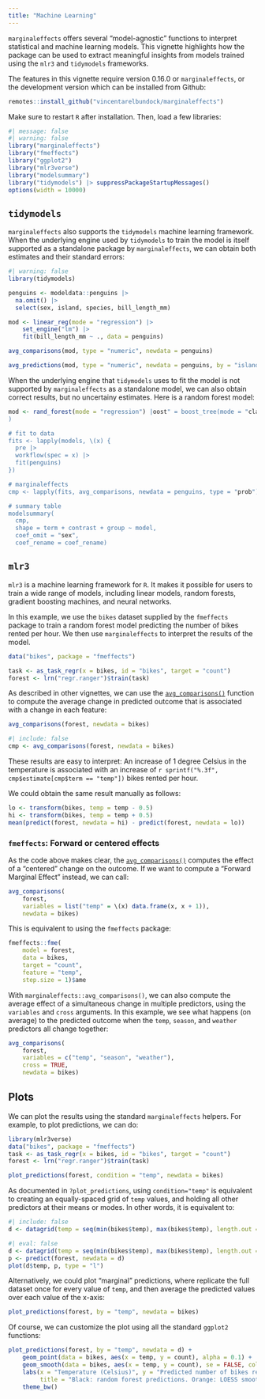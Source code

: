 ```yaml
---
title: "Machine Learning"
---
```


`marginaleffects` offers several "model-agnostic" functions to interpret statistical and machine learning models. This vignette highlights how the package can be used to extract meaningful insights from models trained using the `mlr3` and `tidymodels` frameworks.

The features in this vignette require version 0.16.0 or `marginaleffects`, or the development version which can be installed from Github:

```r
remotes::install_github("vincentarelbundock/marginaleffects")
```

Make sure to restart `R` after installation. Then, load a few libraries:

```r
#| message: false
#| warning: false
library("marginaleffects")
library("fmeffects")
library("ggplot2")
library("mlr3verse")
library("modelsummary")
library("tidymodels") |> suppressPackageStartupMessages()
options(width = 10000)
```


## `tidymodels`

`marginaleffects` also supports the `tidymodels` machine learning framework. When the underlying engine used by `tidymodels` to train the model is itself supported as a standalone package by `marginaleffects`, we can obtain both estimates and their standard errors:

```r
#| warning: false
library(tidymodels)

penguins <- modeldata::penguins |> 
  na.omit() |>
  select(sex, island, species, bill_length_mm)

mod <- linear_reg(mode = "regression") |>
    set_engine("lm") |>
    fit(bill_length_mm ~ ., data = penguins)

avg_comparisons(mod, type = "numeric", newdata = penguins)

avg_predictions(mod, type = "numeric", newdata = penguins, by = "island")
```

When the underlying engine that `tidymodels` uses to fit the model is not supported by `marginaleffects` as a standalone model, we can also obtain correct results, but no uncertainy estimates. Here is a random forest model:

```r
mod <- rand_forest(mode = "regression") |oost" = boost_tree(mode = "classification", engine = "xgboost")
)

# fit to data
fits <- lapply(models, \(x) {
  pre |>
  workflow(spec = x) |>
  fit(penguins)
})

# marginaleffects
cmp <- lapply(fits, avg_comparisons, newdata = penguins, type = "prob")

# summary table
modelsummary(
  cmp,
  shape = term + contrast + group ~ model,
  coef_omit = "sex",
  coef_rename = coef_rename)
```


## `mlr3`

`mlr3` is a machine learning framework for `R`. It makes it possible for users to train a wide range of models, including linear models, random forests, gradient boosting machines, and neural networks.

In this example, we use the `bikes` dataset supplied by the `fmeffects` package to train a random forest model predicting the number of bikes rented per hour. We then use `marginaleffects` to interpret the results of the model.

```r
data("bikes", package = "fmeffects")

task <- as_task_regr(x = bikes, id = "bikes", target = "count")
forest <- lrn("regr.ranger")$train(task)
```

As described in other vignettes, we can use the [`avg_comparisons()`](reference/comparisons.html) function to compute the average change in predicted outcome that is associated with a change in each feature:

```r
avg_comparisons(forest, newdata = bikes)
```
```r
#| include: false
cmp <- avg_comparisons(forest, newdata = bikes)
```

These results are easy to interpret: An increase of 1 degree Celsius in the temperature is associated with an increase of `r sprintf("%.3f", cmp$estimate[cmp$term == "temp"])` bikes rented per hour.

We could obtain the same result manually as follows:

```r
lo <- transform(bikes, temp = temp - 0.5)
hi <- transform(bikes, temp = temp + 0.5)
mean(predict(forest, newdata = hi) - predict(forest, newdata = lo))
```


### `fmeffects`: Forward or centered effects

As the code above makes clear, the [`avg_comparisons()`](reference/comparisons.html) computes the effect of a "centered" change on the outcome. If we want to compute a "Forward Marginal Effect" instead, we can call:

```r
avg_comparisons(
    forest,
    variables = list("temp" = \(x) data.frame(x, x + 1)),
    newdata = bikes)
```

This is equivalent to using the `fmeffects` package:

```r
fmeffects::fme(
    model = forest,
    data = bikes,
    target = "count",
    feature = "temp",
    step.size = 1)$ame 
```

With `marginaleffects::avg_comparisons()`, we can also compute the average effect of a simultaneous change in multiple predictors, using the `variables` and `cross` arguments. In this example, we see what happens (on average) to the predicted outcome when the `temp`, `season`, and `weather` predictors all change together: 

```r
avg_comparisons(
    forest,
    variables = c("temp", "season", "weather"),
    cross = TRUE,
    newdata = bikes)
```


## Plots

We can plot the results using the standard `marginaleffects` helpers. For example, to plot predictions, we can do:

```r
library(mlr3verse)
data("bikes", package = "fmeffects")
task <- as_task_regr(x = bikes, id = "bikes", target = "count")
forest <- lrn("regr.ranger")$train(task)

plot_predictions(forest, condition = "temp", newdata = bikes)
```

As documented in `?plot_predictions`, using `condition="temp"` is equivalent to creating an equally-spaced grid of `temp` values, and holding all other predictors at their means or modes. In other words, it is equivalent to:

```r
#| include: false
d <- datagrid(temp = seq(min(bikes$temp), max(bikes$temp), length.out = 100), newdata = bikes)
```
```r
#| eval: false
d <- datagrid(temp = seq(min(bikes$temp), max(bikes$temp), length.out = 100), newdata = bikes)
p <- predict(forest, newdata = d)
plot(d$temp, p, type = "l")
```

Alternatively, we could plot "marginal" predictions, where replicate the full dataset once for every value of `temp`, and then average the predicted values over each value of the x-axis:

```r
plot_predictions(forest, by = "temp", newdata = bikes)
```

Of course, we can customize the plot using all the standard `ggplot2` functions:

```r
plot_predictions(forest, by = "temp", newdata = d) +
    geom_point(data = bikes, aes(x = temp, y = count), alpha = 0.1) +
    geom_smooth(data = bikes, aes(x = temp, y = count), se = FALSE, color = "orange") +
    labs(x = "Temperature (Celsius)", y = "Predicted number of bikes rented per hour",
         title = "Black: random forest predictions. Orange: LOESS smoother.") +
    theme_bw()
```

